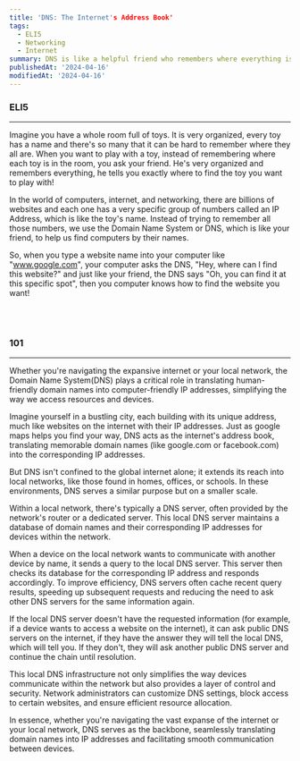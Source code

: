 ```yaml
---
title: 'DNS: The Internet's Address Book'
tags:
  - ELI5
  - Networking
  - Internet
summary: DNS is like a helpful friend who remembers where everything is, making it easy to find websites by their names.
publishedAt: '2024-04-16'
modifiedAt: '2024-04-16'
---
```


### ELI5

---

Imagine you have a whole room full of toys. It is very organized, every toy has
a name and there's so many that it can be hard to remember where they all are.
When you want to play with a toy, instead of remembering where each toy is in
the room, you ask your friend. He's very organized and remembers everything, he
tells you exactly where to find the toy you want to play with!

In the world of computers, internet, and networking, there are billions of
websites and each one has a very specific group of numbers called an IP Address,
which is like the toy's name. Instead of trying to remember all those numbers,
we use the Domain Name System or DNS, which is like your friend, to help us find
computers by their names.

So, when you type a website name into your computer like "www.google.com", your
computer asks the DNS, "Hey, where can I find this website?" and just like your
friend, the DNS says "Oh, you can find it at this specific spot", then you
computer knows how to find the website you want!

<br />
<br />

### 101

---

Whether you're navigating the expansive internet or your local network, the
Domain Name System(DNS) plays a critical role in translating human-friendly
domain names into computer-friendly IP addresses, simplifying the way we access
resources and devices.

Imagine yourself in a bustling city, each building with its unique address, much
like websites on the internet with their IP addresses. Just as google maps helps
you find your way, DNS acts as the internet's address book, translating
memorable domain names (like google.com or facebook.com) into the corresponding
IP addresses.

But DNS isn't confined to the global internet alone; it extends its reach into
local networks, like those found in homes, offices, or schools. In these
environments, DNS serves a similar purpose but on a smaller scale.

Within a local network, there's typically a DNS server, often provided by the
network's router or a dedicated server. This local DNS server maintains a
database of domain names and their corresponding IP addresses for devices within
the network.

When a device on the local network wants to communicate with another device by
name, it sends a query to the local DNS server. This server then checks its
database for the corresponding IP address and responds accordingly. To improve
efficiency, DNS servers often cache recent query results, speeding up subsequent
requests and reducing the need to ask other DNS servers for the same information
again.

If the local DNS server doesn't have the requested information (for example, if
a device wants to access a website on the internet), it can ask public DNS
servers on the internet, if they have the answer they will tell the local DNS,
which will tell you. If they don't, they will ask another public DNS server and
continue the chain until resolution.

This local DNS infrastructure not only simplifies the way devices communicate
within the network but also provides a layer of control and security. Network
administrators can customize DNS settings, block access to certain websites, and
ensure efficient resource allocation.

In essence, whether you're navigating the vast expanse of the internet or your
local network, DNS serves as the backbone, seamlessly translating domain names
into IP addresses and facilitating smooth communication between devices.
